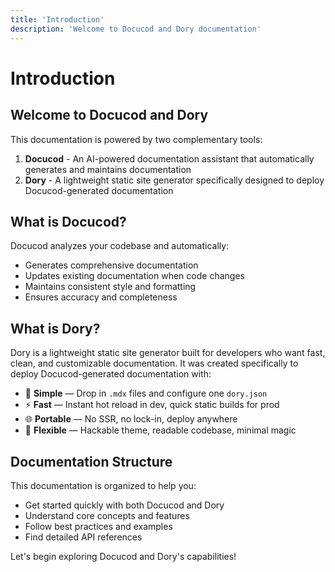 ```yaml
---
title: 'Introduction'
description: 'Welcome to Docucod and Dory documentation'
---
```


# Introduction

## Welcome to Docucod and Dory

This documentation is powered by two complementary tools:

1. **Docucod** - An AI-powered documentation assistant that automatically generates and maintains documentation
2. **Dory** - A lightweight static site generator specifically designed to deploy Docucod-generated documentation

## What is Docucod?

Docucod analyzes your codebase and automatically:
- Generates comprehensive documentation
- Updates existing documentation when code changes
- Maintains consistent style and formatting
- Ensures accuracy and completeness

## What is Dory?

Dory is a lightweight static site generator built for developers who want fast, clean, and customizable documentation. It was created specifically to deploy Docucod-generated documentation with:

- 🧠 **Simple** — Drop in `.mdx` files and configure one `dory.json`
- ⚡ **Fast** — Instant hot reload in dev, quick static builds for prod
- 🌐 **Portable** — No SSR, no lock-in, deploy anywhere
- 🧩 **Flexible** — Hackable theme, readable codebase, minimal magic

## Documentation Structure

This documentation is organized to help you:
- Get started quickly with both Docucod and Dory
- Understand core concepts and features
- Follow best practices and examples
- Find detailed API references

Let's begin exploring Docucod and Dory's capabilities!

<br/>
<br/>
<br/>
